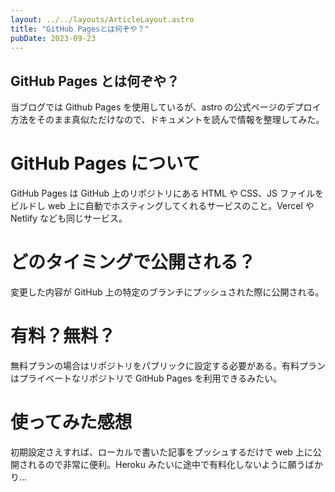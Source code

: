 ```yaml
---
layout: ../../layouts/ArticleLayout.astro
title: "GitHub Pagesとは何ぞや？"
pubDate: 2023-09-23
---
```


## GitHub Pages とは何ぞや？

当ブログでは Github Pages を使用しているが、astro の公式ページのデプロイ方法をそのまま真似ただけなので、ドキュメントを読んで情報を整理してみた。

# GitHub Pages について

GitHub Pages は GitHub 上のリポジトリにある HTML や CSS、JS ファイルをビルドし web 上に自動でホスティングしてくれるサービスのこと。Vercel や Netlify なども同じサービス。

# どのタイミングで公開される？

変更した内容が GitHub 上の特定のブランチにプッシュされた際に公開される。

# 有料？無料？

無料プランの場合はリポジトリをパブリックに設定する必要がある。有料プランはプライベートなリポジトリで GitHub Pages を利用できるみたい。

# 使ってみた感想

初期設定さえすれば、ローカルで書いた記事をプッシュするだけで web 上に公開されるので非常に便利。Heroku みたいに途中で有料化しないように願うばかり...
